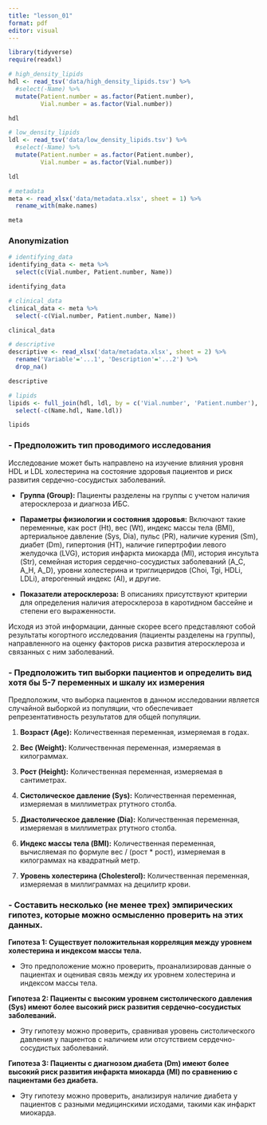 ```yaml
---
title: "lesson_01"
format: pdf
editor: visual
---
```


```r
library(tidyverse)
require(readxl)

```

```r
# high_density_lipids
hdl <- read_tsv('data/high_density_lipids.tsv') %>%
  #select(-Name) %>%
  mutate(Patient.number = as.factor(Patient.number),
         Vial.number = as.factor(Vial.number))

hdl
```

```r
# low_density_lipids
ldl <- read_tsv('data/low_density_lipids.tsv') %>%
  #select(-Name) %>%
  mutate(Patient.number = as.factor(Patient.number),
         Vial.number = as.factor(Vial.number))

ldl
```

```r
# metadata
meta <- read_xlsx('data/metadata.xlsx', sheet = 1) %>%
  rename_with(make.names)

meta
```

### **Anonymization**

```r
# identifying_data
identifying_data <- meta %>%
  select(c(Vial.number, Patient.number, Name))

identifying_data
```

```r
# clinical_data
clinical_data <- meta %>%
  select(-c(Vial.number, Patient.number, Name))

clinical_data
```

```r
# descriptive
descriptive <- read_xlsx('data/metadata.xlsx', sheet = 2) %>%
  rename('Variable'='...1', 'Description'='...2') %>%
  drop_na()

descriptive
```

```r
# lipids
lipids <- full_join(hdl, ldl, by = c('Vial.number', 'Patient.number'), suffix = c('.hdl', '.ldl')) %>%
  select(-c(Name.hdl, Name.ldl))

lipids
```

### **- Предположить тип проводимого исследования**

Исследование может быть направлено на изучение влияния уровня HDL и LDL холестерина на состояние здоровья пациентов и риск развития сердечно-сосудистых заболеваний.

-   **Группа (Group):** Пациенты разделены на группы с учетом наличия атеросклероза и диагноза ИБС.

-   **Параметры физиологии и состояния здоровья:** Включают такие переменные, как рост (Ht), вес (Wt), индекс массы тела (BMI), артериальное давление (Sys, Dia), пульс (PR), наличие курения (Sm), диабет (Dm), гипертония (HT), наличие гипертрофии левого желудочка (LVG), история инфаркта миокарда (MI), история инсульта (Str), семейная история сердечно-сосудистых заболеваний (A_C, A_H, A_D), уровни холестерина и триглицеридов (Choi, Tgi, HDLi, LDLi), атерогенный индекс (AI), и другие.

-   **Показатели атеросклероза:** В описаниях присутствуют критерии для определения наличия атеросклероза в каротидном бассейне и степени его выраженности.

Исходя из этой информации, данные скорее всего представляют собой результаты когортного исследования (пациенты разделены на группы), направленного на оценку факторов риска развития атеросклероза и связанных с ним заболеваний.

### - Предположить тип выборки пациентов и определить вид хотя бы 5-7 переменных и шкалу их измерения

Предположим, что выборка пациентов в данном исследовании является случайной выборкой из популяции, что обеспечивает репрезентативность результатов для общей популяции.

1.  **Возраст (Age):** Количественная переменная, измеряемая в годах.

2.  **Вес (Weight):** Количественная переменная, измеряемая в килограммах.

3.  **Рост (Height):** Количественная переменная, измеряемая в сантиметрах.

4.  **Систолическое давление (Sys):** Количественная переменная, измеряемая в миллиметрах ртутного столба.

5.  **Диастолическое давление (Dia):** Количественная переменная, измеряемая в миллиметрах ртутного столба.

6.  **Индекс массы тела (BMI):** Количественная переменная, вычисляемая по формуле вес / (рост \* рост), измеряемая в килограммах на квадратный метр.

7.  **Уровень холестерина (Cholesterol):** Количественная переменная, измеряемая в миллиграммах на децилитр крови.

### - Составить несколько (не менее трех) эмпирических гипотез, которые можно осмысленно проверить на этих данных.

**Гипотеза 1: Существует положительная корреляция между уровнем холестерина и индексом массы тела.**

-   Это предположение можно проверить, проанализировав данные о пациентах и оценивая связь между их уровнем холестерина и индексом массы тела.

**Гипотеза 2: Пациенты с высоким уровнем систолического давления (Sys) имеют более высокий риск развития сердечно-сосудистых заболеваний.**

-   Эту гипотезу можно проверить, сравнивая уровень систолического давления у пациентов с наличием или отсутствием сердечно-сосудистых заболеваний.

**Гипотеза 3: Пациенты с диагнозом диабета (Dm) имеют более высокий риск развития инфаркта миокарда (MI) по сравнению с пациентами без диабета.**

-   Эту гипотезу можно проверить, анализируя наличие диабета у пациентов с разными медицинскими исходами, такими как инфаркт миокарда.
